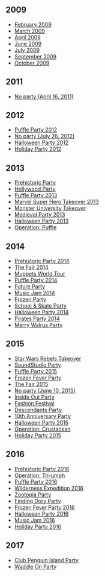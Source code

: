 ==2009==
*[[Media:ClientInterface-February2009.swf|February 2009]]
*[[Media:ClientInterface-March2009.swf|March 2009]]
*[[Media:ClientInterface-April2009.swf|April 2009]]
*[[Media:ClientInterface-June2009.swf|June 2009]]
*[[Media:ClientInterface-July2009.swf|July 2009]]
*[[Media:ClientInterface-September2009.swf|September 2009]]
*[[Media:ClientInterface-October2009.swf|October 2009]]

==2011==
*[[Media:ClientInterface-April2011.swf|No party (April 16, 2011)]]

==2012==
*[[Media:ClientInterface-PuffleParty2012.swf|Puffle Party 2012]]
*[[Media:ClientInterface26July2012.swf|No party (July 26, 2012)]]
*[[Media:ClientInterface-HalloweenParty2012.swf|Halloween Party 2012]]
*[[Media:ClientInterfaceHolidayParty2012.swf|Holiday Party 2012]]

==2013==
*[[Media:PrehistoricPartyInterface.swf|Prehistoric Party]]
*[[Media:ClientInterfaceHollywoodParty.swf|Hollywood Party]]
*[[Media:ClientInterfacePuffleParty2013.swf|Puffle Party 2013]]
*[[Media:ClientInterface-Marvel2013.swf|Marvel Super Hero Takeover 2013]]
*[[Media:ClientInterface-MonsterTakeover2013.swf|Monster University Takeover]]
*[[Media:ClientInterface-MedievalParty2013.swf|Medieval Party 2013]]
*[[Media:ClientInterface-HalloweenParty2013.swf|Halloween Party 2013]]
*[[Media:OperationPuffleClientInterface.swf|Operation: Puffle]]

==2014==
*[[Media:Prehistoric2014ClientInterface.swf|Prehistoric Party 2014]]
*[[Media:Fair2014ClientInterface.swf|The Fair 2014]]
*[[Media:ClientInterfaceMuppets2014.swf|Muppets World Tour]]
*[[Media:ClientInterfacePuffle2014.swf|Puffle Party 2014]]
*[[Media:ClientInterface-FutureParty.swf|Future Party]]
*[[Media:ClientInterfaceMusicJam2014.swf|Music Jam 2014]]
*[[Media:Frozen2014ClientInterface.swf|Frozen Party]]
*[[Media:Skate2014ClientInterface.swf|School & Skate Party]]
*[[Media:Halloween2014ClientInterface.swf|Halloween Party 2014]]
*[[Media:Pirates2014ClientInterface.swf|Pirates Party 2014]]
*[[Media:ClientInterfaceWalrus2014.swf|Merry Walrus Party]]

==2015==
*[[Media:ClientInterfaceStarWars2015.swf|Star Wars Rebels Takeover]]
*[[Media:ClientInterfaceMusic2015.swf|SoundStudio Party]]
*[[Media:ClientInterface-PuffleParty2015.swf|Puffle Party 2015]]
*[[Media:ClientInterfaceFrozenFever2015.swf|Frozen Fever Party]]
*[[Media:ClientInterfaceFair2015.swf|The Fair 2015]]
*[[Media:ClientInterface-06102015.swf|No party (June 10, 2015)]]
*[[Media:ClientInterface-InsideOutParty.swf|Inside Out Party]]
*[[Media:ClientInterface-FashionFestival.swf|Fashion Festival]]
*[[Media:ClientInterface-DescendantsParty.swf|Descendants Party]]
*[[Media:ClientInterface-10thAnniversaryParty.swf|10th Anniversary Party]]
*[[Media:ClientInterface-HalloweenParty2015.swf|Halloween Party 2015]]
*[[Media:ClientInterface-OperationCrustacean.swf|Operation: Crustacean]]
*[[Media:ClientInterface-HolidayParty2015.swf|Holiday Party 2015]]

==2016==
*[[Media:ClientInterface-PrehistoricParty2016.swf|Prehistoric Party 2016]]
*[[Media:ClientInterface-OperationDoom.swf|Operation: Tri-umph]]
*[[Media:ClientInterface-PuffleParty2016.swf|Puffle Party 2016]]
*[[Media:ContentInterface-WildernessExpedition2016.swf|Wilderness Expedition 2016]]
*[[Media:ContentInterface-ZootopiaParty.swf|Zootopia Party]]
*[[Media:ContentInterface-FindingDoryParty.swf|Finding Dory Party]]
*[[Media:ContentInterface-FrozenFeverParty2016.swf|Frozen Fever Party 2016]]
*[[Media:ContentInterface-HalloweenParty2016.swf|Halloween Party 2016]]
*[[Media:ContentInterface-MusicJam2016.swf|Music Jam 2016]]
*[[Media:ContentInterface-HolidayParty2016.swf|Holiday Party 2016]]

==2017==
*[[Media:ContentInterface-ClubPenguinIslandParty.swf|Club Penguin Island Party]]
*[[Media:ContentInterface-WaddleOnParty.swf|Waddle On Party]]
